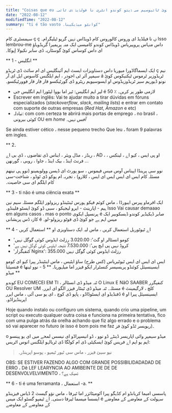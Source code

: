```yaml
---
title: "Coisas que eu گوسٹریا کوئ ٹائیوسیم می ڈیتو کوندو انٹری نا فولڈیڈ ڈی ٹائی۔"
date: "2022-08-12"
modifiedTime: "2022-08-12"
summary: "ti é tão vasto کوانٹو میڈیکینا۔"
---
```


سیمسٹری کام ç ç ں نا فیلڈیڈ ای وروس کالوروس کام ڈویڈاس نہیں گرپو ٹیلیگرام۔ Isso lembrou-me داس منہاس پروپیریاس ڈویڈاس کوندو کامیسی ایک منہ پریمیرا گریڈویاؤ ای داس کوساس کوئ گوسٹاریہ ڈی سابر نکیولا اِپوکا۔

** 1 - انگلیس **

ایک ایسماگاڈورا میوریا داس دستاویزات ایسٹ ایم آئینگلیس ای ام سائٹ ڈی ٹریڈو ç نیم سیمپر آئر ٹی اجودر ، ایم ایلگنس کاسوس ایل ای آر á ٹریڈوزیر ٹرموس ٹیکنیکوس کوئ نونو ڈیوریم سیر ٹریڈوزیڈوس او ایسوسیویم ریٹرو ڈی گورٹیکسو فار فار فار فوورٹیکسو۔

- لیر ایم انگلیس: ٹیر اما بووا لیٹورا ایم انگلیس جی é 50 ٪ لازمی طور پر کریں۔
- Escrever em inglês: Vai te ajudar muito a tirar dúvidas em fóruns especializados (_stackoverflow_, _slack_, _mailing lists_) e entrar em contato com suporte de outras empresas (_Red Hat_, _Amazon_ e etc)
- تبادلہ: com com certeza te abrirá mais portas de emprego ، no brasil ، کوئی بیرونی OU em _home آفس_ نہیں۔

Se ainda estiver cético ، nesse pequeno trecho Que leu ، foram 9 palavras em ingles.

** 2۔

ریڈز ، مڈل ویئر ، ایناس ڈی تقاضوں ، ڈی بی اے ، AD ، او پی ایس ، کیو اے ، لینکس ، فرنٹ اینڈ ، بیک اینڈ ، جاوا ، روبی ، گورنھن ...

نوو سی پرینڈا اپیناس آوس میس فیموس ، سو پورٹ ای ڈیسن وولویمینو (نوو ہی نینھم مسئلہ کام ایس ای ایس ایس ای ایس ، کلارو) ، تجربہ ام پوکو ڈی ٹوڈو ، شناخت-سی کام ایلگم ای سی خاصیت۔

** 3 - ti não é uma ciência exata **

ایک افرماو پیرس ایبورڈا ، ماس کوئم فیکو ہورس ٹینٹینڈو ریزولور ایلگم مسئلہ سیم نین ہیم - اپارینٹ - ایرو لیجیکو ، سبی ڈو کوئ ایسٹو فلینڈو۔ Isso Vai causar demaaao em alguns casos ، mas o ponto پرنسپل ایکوی é صابر ڈیکیڈیر کوندو ڈیسکوبیر ایک کازہ ڈس پریشانی é میس اہم ہے جو کوئ ڈی فوٹو ریزولو-لو۔

** 4 - اے ٹیوٹوریل استعمال کریں ، ماس لیہ ایک دستاویزی او ** استعمال کریں

- 'کومو انسٹالر او گٹ': 3.020.00 رزلٹ ایڈوس کوئی گوگل نہیں
- 'کروڈ نہیں پی ایچ پی': 7.530.000 نتیجہ ایڈوس کوئی گوگل نہیں ہے
- 'کنفیگرار Nginx': 355.000 رزلٹ ایڈوس کوئی گوگل نہیں

ایس ای ایس ای ایس ٹیوٹیریاس (کس طرح) ساؤ ایٹیس ، ماس اینٹینڈر پیرا کیو ای کومو فنسیئنا é ایسینسیئل کوئنڈو پریسیسر کنسٹرار ایکو فیزر اما میلہوریا۔
** 5 - نوو ٹینھا میڈو **

کوندو EU COMECEI EM TI ، ٹنہ میڈو ڈی انسٹالر O Linux E NãO SAABER کنفیگرر OU Resolver UM مسئلہ۔ ٹنہ میڈو ڈی ٹینٹار فیزر الگو ای ایرر۔ é کلچ ، لارگیمینٹ ڈفنڈیڈو ای ایسٹوڈاڈو ، پاپو ڈی کوچ ، ای یو سی آئی ، ماس ایرر é ایسینسیئل پیرا او اپرینڈیزاڈو۔

Hoje quando instalo ou configuro um sistema, quando crio uma pipeline, um script ou executo qualquer outra coisa e funciona na primeira tentativa, fico com uma pulga atrás da orelha achando que fiz algo errado e o problema só vai aparecer no futuro (e isso é bom pois me faz ریویسر ٹڈو کوئ فز)۔

o میڈو سیمپر وائی اپاریسر ڈینٹے ڈو نوو ، ڈو انیسپراڈو ای نیسس لمحے میں ای یو پینسو ایم یو ایم اے فریس کوئ ایسکیٹی ڈی ام کولگا ڈی ٹربالہو ایلگنس انوس اٹریس:

> نیو سیئ فیزر ، ماس سی ٹیور ٹیمپو ، پوسو اپرینڈر۔

OBS: SE ESTIVER FAZENDO ALGO COM GRANDE POSSIBILIDADADAD DE ERRO ، Dê LEF LEARYNCIA AO AMIBEINTE DE DE DE DESENVOLVELVIMENTO ، ٹھیک ہے؟

** 6 - ti é uma ferramanta ، استعمال -a. **

پاسسی امیما کریانڈو ام کڈیگو پیرا آٹومیٹائزر اما ٹیرفا ، ماس نؤو گیسٹ 2 ڈیاس فیزینڈو ایسسا میسما ٹیرفا دستی۔ اے ٹیمپو گسٹو ایک میس é سہولت کے معاوضے کے معاوضے کے معاوضے کے معاوضے